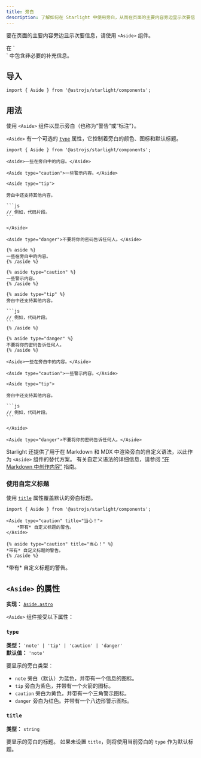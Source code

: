 ```yaml
---
title: 旁白
description: 了解如何在 Starlight 中使用旁白，从而在页面的主要内容旁边显示次要信息。
---
```



要在页面的主要内容旁边显示次要信息，请使用 `<Aside>` 组件。


<Preview>

<Aside slot="preview">
    在 `<Aside>` 中包含非必要的补充信息。
</Aside>

</Preview>

## 导入

```tsx
import { Aside } from '@astrojs/starlight/components';
```

## 用法

使用 `<Aside>` 组件以显示旁白（也称为“警告”或“标注”）。

`<Aside>` 有一个可选的 [`type`](#type) 属性，它控制着旁白的颜色、图标和默认标题。

<Preview>

````mdx
import { Aside } from '@astrojs/starlight/components';

<Aside>一些在旁白中的内容。</Aside>

<Aside type="caution">一些警示内容。</Aside>

<Aside type="tip">

旁白中还支持其他内容。

```js
// 例如，代码片段。
```

</Aside>

<Aside type="danger">不要将你的密码告诉任何人。</Aside>
````

<Fragment slot="markdoc">

````markdoc
{% aside %}
一些在旁白中的内容。
{% /aside %}

{% aside type="caution" %}
一些警示内容。
{% /aside %}

{% aside type="tip" %}
旁白中还支持其他内容。

```js
// 例如，代码片段。
```
{% /aside %}

{% aside type="danger" %}
不要将你的密码告诉任何人。
{% /aside %}
````

</Fragment>

<Fragment slot="preview">

    <Aside>一些在旁白中的内容。</Aside>

    <Aside type="caution">一些警示内容。</Aside>

    <Aside type="tip">

    旁白中还支持其他内容。

    ```js
    // 例如，代码片段。
    ```

    </Aside>

    <Aside type="danger">不要将你的密码告诉任何人。</Aside>

</Fragment>

</Preview>

Starlight 还提供了用于在 Markdown 和 MDX 中渲染旁白的自定义语法，以此作为 `<Aside>` 组件的替代方案。
有关自定义语法的详细信息，请参阅 [“在 Markdown 中创作内容”](/zh-cn/guides/authoring-content/#asides) 指南。

### 使用自定义标题

使用 [`title`](#title) 属性覆盖默认的旁白标题。

<Preview>

```mdx 'title="当心！"'
import { Aside } from '@astrojs/starlight/components';

<Aside type="caution" title="当心！">
	*带有* 自定义标题的警告。
</Aside>
```

<Fragment slot="markdoc">

```markdoc 'title="当心！"'
{% aside type="caution" title="当心！" %}
*带有* 自定义标题的警告。
{% /aside %}
```

</Fragment>

<Aside slot="preview" type="caution" title="当心！">
	*带有* 自定义标题的警告。
</Aside>

</Preview>

## `<Aside>` 的属性

**实现：** [`Aside.astro`](https://github.com/withastro/starlight/blob/main/packages/starlight/user-components/Aside.astro)

`<Aside>` 组件接受以下属性：

### `type`

**类型：** `'note' | 'tip' | 'caution' | 'danger'`  
**默认值：** `'note'`

要显示的旁白类型：

- `note` 旁白（默认）为蓝色，并带有一个信息的图标。
- `tip` 旁白为紫色，并带有一个火箭的图标。
- `caution` 旁白为黄色，并带有一个三角警示图标。
- `danger` 旁白为红色。并带有一个八边形警示图标。

### `title`

**类型：** `string`

要显示的旁白的标题。
如果未设置 `title`，则将使用当前旁白的 `type` 作为默认标题。
